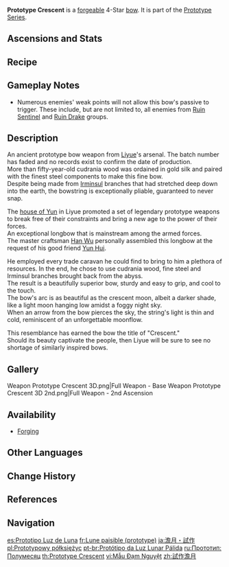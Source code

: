 {{Weapon Infobox
|title          = Pro&shy;to&shy;type Cres&shy;cent
|id             = 15406
|image          = <gallery>
Weapon Prototype Crescent.png|Base
Weapon Prototype Crescent 2nd.png|2nd Ascension
</gallery>
|type           = Bow
|series         = Prototype
|releaseDate    = 2020-09-28
|quality        = 4
|base_atk       = 42
|2nd_stat_type  = ATK
|2nd_stat       = 9%
|passive        = Unreturning
|effect         = Charged Attack hits on weak points increase Movement SPD by 10% and ATK by (var1)% for 10s.
|eff_rank1_var1 = 36
|eff_rank2_var1 = 45
|eff_rank3_var1 = 54
|eff_rank4_var1 = 63
|eff_rank5_var1 = 72
|eff_att1       = Movement SPD
|eff_att2       = ATK
|obtain         = Forging
}}
{{Description|A prototype longbow discovered in the [[Blackcliff Forge]]. The arrow fired from this bow glimmers like a ray of moonlight.}}
'''Prototype Crescent''' is a [[forge]]able 4-Star [[bow]]. It is part of the [[Prototype Series]]. 

==Ascensions and Stats==
{{Weapon Ascensions and Stats
|ascendMat1 = Mist Veiled Lead Elixir
|ascendMat2 = Mist Veiled Mercury Elixir
|ascendMat3 = Mist Veiled Gold Elixir
|ascendMat4 = Mist Veiled Primo Elixir
|bossMat1   = Mist Grass Pollen
|bossMat2   = Mist Grass
|bossMat3   = Mist Grass Wick
|commonMat1 = Treasure Hoarder Insignia
|commonMat2 = Silver Raven Insignia
|commonMat3 = Golden Raven Insignia
}}

==Recipe==
{{Recipe
|type = Forging
|Northlander Bow Billet = 1
|Crystal Chunk = 50
|White Iron Chunk = 50
|Mora = 500
|time = 10s
|sort = Northlander Bow Billet;Crystal Chunk;White Iron Chunk;Mora
}}

==Gameplay Notes==
* Numerous enemies' weak points will not allow this bow's passive to trigger. These include, but are not limited to, all enemies from [[Ruin Sentinel]] and [[Ruin Drake]] groups.

==Description==
An ancient prototype bow weapon from [[Liyue]]'s arsenal. The batch number has faded and no records exist to confirm the date of production.<br>
More than fifty-year-old cudrania wood was ordained in gold silk and paired with the finest steel components to make this fine bow.<br>
Despite being made from [[Irminsul]] branches that had stretched deep down into the earth, the bowstring is exceptionally pliable, guaranteed to never snap.

The [[Yun Family|house of Yun]] in Liyue promoted a set of legendary prototype weapons to break free of their constraints and bring a new age to the power of their forces.<br>
An exceptional longbow that is mainstream among the armed forces.<br>
The master craftsman [[Han Wu]] personally assembled this longbow at the request of his good friend [[Yun Hui]].

He employed every trade caravan he could find to bring to him a plethora of resources. In the end, he chose to use cudrania wood, fine steel and Irminsul branches brought back from the abyss.<br>
The result is a beautifully superior bow, sturdy and easy to grip, and cool to the touch.<br>
The bow's arc is as beautiful as the crescent moon, albeit a darker shade, like a light moon hanging low amidst a foggy night sky.<br>
When an arrow from the bow pierces the sky, the string's light is thin and cold, reminiscent of an unforgettable moonflow.

This resemblance has earned the bow the title of "Crescent."<br>
Should its beauty captivate the people, then Liyue will be sure to see no shortage of similarly inspired bows.

==Gallery==
<gallery>
Weapon Prototype Crescent 3D.png|Full Weapon - Base
Weapon Prototype Crescent 3D 2nd.png|Full Weapon - 2nd Ascension
</gallery>

==Availability==
* [[Forging]]
<!--
==Trivia==
-->
==Other Languages==
{{Other Languages
|1_en      = Prototype Crescent
|1_zhs     = 试作澹月
|1_zhs_rm  = Shìzuò Dànyuè
|1_zht     = 試作澹月
|1_zht_rm  = Shìzuò Dànyuè
|1_zh_tl   = Prototype Luminous Moon
|1_ja      = 澹月・試作
|1_ja_rm   = Tangetsu - Shisaku<ref>HoYoverse Japanese Customer Support Response: [[:File:CS JA Weapon Pronunciation Reply.png|Japanese Pronunciation of Various Weapons]]</ref>
|1_ja_tl   = Luminous Moon - Prototype
|1_ko      = 담월 프로토타입
|1_ko_tl   = Pale Moon Prototype
|1_es      = Prototipo Luz de Luna
|1_es_tl   = Prototype Moonlight
|1_fr      = Lune paisible (prototype)
|1_fr_tl   = Peaceful Moon (Prototype)
|1_ru      = Прототип: Полумесяц
|1_ru_tl   = Prototype: Crescent
|1_th      = Prototype Crescent
|1_vi      = Mẫu Đạm Nguyệt
|1_vi_tl   = Peaceful Moon Prototype
|1_de      = Mondschein-Prototyp
|1_de_tl   = Moonshine Prototype
|1_id      = Prototype Crescent
|1_pt      = Protótipo
|1_pt_tl   = Prototype
|1_tr      = Prototip: Hilal
|1_tr_tl   = Prototype: Crescent
|1_it      = Prototipo di mezzaluna
|1_it_tl   = Crescent Moon Prototype

|2_en      = Unreturning
|2_zhs     = 离簇不归
|2_zhs_rm  = Lícù Bùguī
|2_zht     = 離鏃不歸
|2_zht_rm  = Lízú Bùguī
|2_zh_tl   = The Departing Arrow Does Not Return
|2_ja      = 帰らない
|2_ja_rm   = Kaeranai
|2_ja_tl   = No Return
|2_ko      = 이착불귀
|2_ko_tl   = The Arrow That Left Does Not Return
|2_es      = Sin retorno
|2_es_tl   = No Return
|2_fr      = Sans retour
|2_fr_tl   = No Return
|2_ru      = Невозвратный
|2_ru_tl   = Irretrievable
|2_th      = Unreturning
|2_vi      = Rời Khỏi Bầy Đàn
|2_vi_tl   = 
|2_de      = Ohne Wiederkehr
|2_de_tl   = Without Return
|2_id      = Unreturning
|2_pt      = Sem Retorno
|2_pt_tl   = 
|2_tr      = Dönüşsüz
|2_tr_tl   = No Return
|2_it      = Senza ritorno
|2_it_tl   = 
}}

==Change History==
{{Change History|1.0}}

==References==
{{Reflist}}

==Navigation==
{{Weapons by Series Navbox|series=Prototype}}
{{Weapon Navbox|Bows}}

[[es:Prototipo Luz de Luna]]
[[fr:Lune paisible (prototype)]]
[[ja:澹月・試作]]
[[pl:Prototypowy półksiężyc]]
[[pt-br:Protótipo da Luz Lunar Pálida]]
[[ru:Прототип: Полумесяц]]
[[th:Prototype Crescent]]
[[vi:Mẫu Đạm Nguyệt]]
[[zh:試作澹月]]